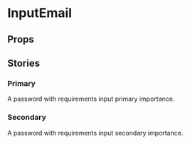 
<Meta of={InputPasswordWithRequirementsStories} />

# InputEmail

<Primary />

## Props

<Controls />

## Stories

### Primary

A password with requirements input primary importance.

<Story of={InputPasswordWithRequirementsStories.Primary} />

### Secondary

A password with requirements input secondary importance.

<Story of={InputPasswordWithRequirementsStories.Secondary} />
